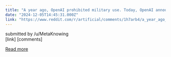 ```yaml
---
title: "A year ago, OpenAI prohibited military use. Today, OpenAI announced its technology will be deployed directly on the battlefield."
date: "2024-12-05T14:45:31.000Z"
link: "https://www.reddit.com/r/artificial/comments/1h7arb4/a_year_ago_openai_prohibited_military_use_today/"
---
```


submitted by    /u/MetaKnowing  
 [link]   [comments]

[Read more](https://www.reddit.com/r/artificial/comments/1h7arb4/a_year_ago_openai_prohibited_military_use_today/)
